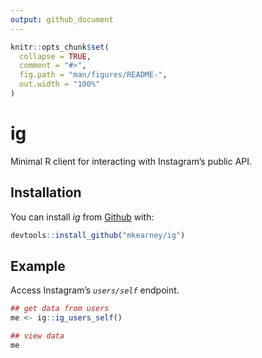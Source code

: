 ```yaml
---
output: github_document
---
```


<!-- README.md is generated from README.Rmd. Please edit that file -->

```r
knitr::opts_chunk$set(
  collapse = TRUE,
  comment = "#>",
  fig.path = "man/figures/README-",
  out.width = "100%"
)
```
# ig

Minimal R client for interacting with Instagram's public API.

## Installation

You can install *ig* from [Github](https://github.com) with:

```r
devtools::install_github("mkearney/ig")
```

## Example

Access Instagram's *`users/self`* endpoint.

```r
## get data from users
me <- ig::ig_users_self()

## view data
me
```
